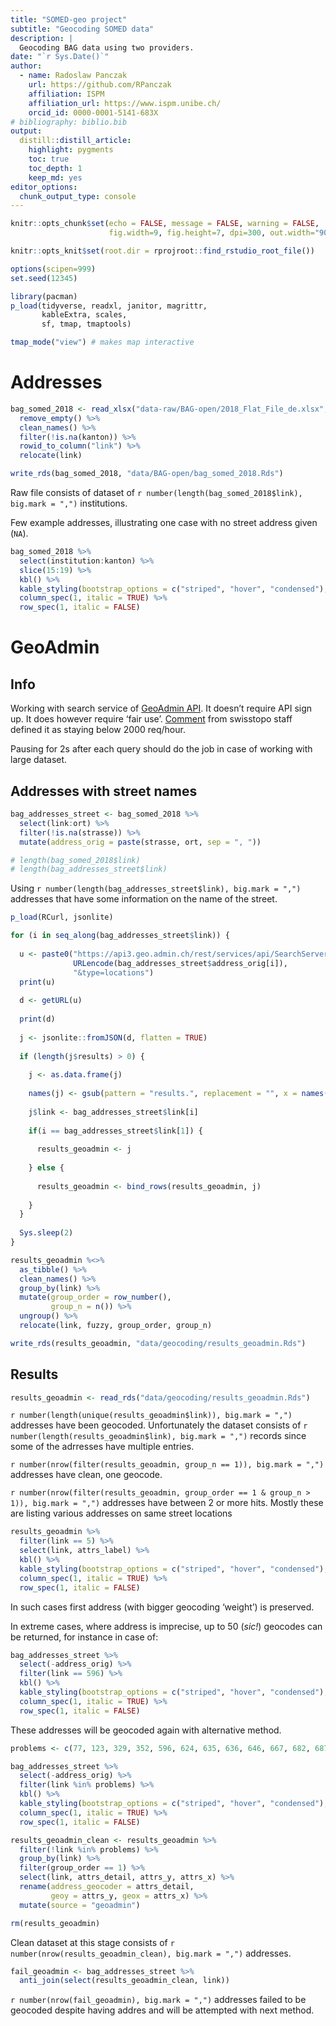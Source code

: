 ```yaml
---
title: "SOMED-geo project"
subtitle: "Geocoding SOMED data"
description: |
  Geocoding BAG data using two providers.
date: "`r Sys.Date()`"
author:
  - name: Radoslaw Panczak 
    url: https://github.com/RPanczak
    affiliation: ISPM
    affiliation_url: https://www.ispm.unibe.ch/
    orcid_id: 0000-0001-5141-683X
# bibliography: biblio.bib
output:
  distill::distill_article:
    highlight: pygments
    toc: true
    toc_depth: 1
    keep_md: yes
editor_options: 
  chunk_output_type: console
---
```


<!-- ------------------------------------------------------------ --> 

```r
knitr::opts_chunk$set(echo = FALSE, message = FALSE, warning = FALSE, 
                      fig.width=9, fig.height=7, dpi=300, out.width="900px", out.height="700px")

knitr::opts_knit$set(root.dir = rprojroot::find_rstudio_root_file())

options(scipen=999)
set.seed(12345)

library(pacman) 
p_load(tidyverse, readxl, janitor, magrittr, 
       kableExtra, scales,
       sf, tmap, tmaptools)

tmap_mode("view") # makes map interactive
```

# Addresses 

```r
bag_somed_2018 <- read_xlsx("data-raw/BAG-open/2018_Flat_File_de.xlsx", skip = 1) %>% 
  remove_empty() %>% 
  clean_names() %>% 
  filter(!is.na(kanton)) %>%
  rowid_to_column("link") %>% 
  relocate(link)

write_rds(bag_somed_2018, "data/BAG-open/bag_somed_2018.Rds")
```

Raw file consists of dataset of `r number(length(bag_somed_2018$link), big.mark = ",")` institutions.  

Few example addresses, illustrating one case with no street address given (`NA`).

```r
bag_somed_2018 %>% 
  select(institution:kanton) %>% 
  slice(15:19) %>% 
  kbl() %>%
  kable_styling(bootstrap_options = c("striped", "hover", "condensed"), full_width = FALSE) %>% 
  column_spec(1, italic = TRUE) %>%
  row_spec(1, italic = FALSE)
```

# GeoAdmin 

## Info

Working with search service of [GeoAdmin API](http://api3.geo.admin.ch/services/sdiservices.html?highlight=geocode#search). 
It doesn't require API sign up. It does however require 'fair use'. [Comment](https://groups.google.com/g/geoadmin-api/c/T9uHlYD28Hc) from swisstopo staff defined it as staying below 2000 req/hour.

<aside>
Pausing for 2s after each query should do the job in case of working with large dataset.
</aside>

## Addresses with street names

```r
bag_addresses_street <- bag_somed_2018 %>% 
  select(link:ort) %>% 
  filter(!is.na(strasse)) %>% 
  mutate(address_orig = paste(strasse, ort, sep = ", "))

# length(bag_somed_2018$link)
# length(bag_addresses_street$link)
```

Using `r number(length(bag_addresses_street$link), big.mark = ",")` addresses that have some information on the name of the street. 


```r
p_load(RCurl, jsonlite)

for (i in seq_along(bag_addresses_street$link)) {
  
  u <- paste0("https://api3.geo.admin.ch/rest/services/api/SearchServer?searchText=", 
              URLencode(bag_addresses_street$address_orig[i]), 
              "&type=locations")
  print(u)
  
  d <- getURL(u)
  
  print(d)
  
  j <- jsonlite::fromJSON(d, flatten = TRUE) 
  
  if (length(j$results) > 0) {
    
    j <- as.data.frame(j)
    
    names(j) <- gsub(pattern = "results.", replacement = "", x = names(j))
    
    j$link <- bag_addresses_street$link[i]
    
    if(i == bag_addresses_street$link[1]) {
      
      results_geoadmin <- j
      
    } else {
      
      results_geoadmin <- bind_rows(results_geoadmin, j)
      
    }
  }
  
  Sys.sleep(2)
}

results_geoadmin %<>% 
  as_tibble() %>% 
  clean_names() %>% 
  group_by(link) %>% 
  mutate(group_order = row_number(),
         group_n = n()) %>% 
  ungroup() %>% 
  relocate(link, fuzzy, group_order, group_n)

write_rds(results_geoadmin, "data/geocoding/results_geoadmin.Rds")
```

## Results

```r
results_geoadmin <- read_rds("data/geocoding/results_geoadmin.Rds")
```

`r number(length(unique(results_geoadmin$link)), big.mark = ",")` addresses have been geocoded. Unfortunately the dataset consists of  `r number(length(results_geoadmin$link), big.mark = ",")` records since some of the adrresses have multiple entries. 

`r number(nrow(filter(results_geoadmin, group_n == 1)), big.mark = ",")` addresses have clean, one geocode. 

`r number(nrow(filter(results_geoadmin, group_order == 1 & group_n > 1)), big.mark = ",")` addresses have between 2 or more hits. Mostly these are listing various addresses on same street locations

```r
results_geoadmin %>% 
  filter(link == 5) %>% 
  select(link, attrs_label) %>% 
  kbl() %>%
  kable_styling(bootstrap_options = c("striped", "hover", "condensed"), full_width = FALSE) %>% 
  column_spec(1, italic = TRUE) %>%
  row_spec(1, italic = FALSE)
```

In such cases first address (with bigger geocoding 'weight') is preserved. 

In extreme cases, where address is imprecise, up to 50 (*sic!*) geocodes can be returned, for instance in case of:

```r
bag_addresses_street %>% 
  select(-address_orig) %>% 
  filter(link == 596) %>% 
  kbl() %>%
  kable_styling(bootstrap_options = c("striped", "hover", "condensed"), full_width = FALSE) %>% 
  column_spec(1, italic = TRUE) %>%
  row_spec(1, italic = FALSE)
```

These addresses will be geocoded again with alternative method.

```r
problems <- c(77, 123, 329, 352, 596, 624, 635, 636, 646, 667, 682, 687, 703, 708, 759, 776, 777, 787, 884, 1093, 1120, 1123, 1131, 1132, 1136, 1139, 1144, 1149, 1156, 1168, 1175, 1191, 1193, 1204, 1264)

bag_addresses_street %>% 
  select(-address_orig) %>% 
  filter(link %in% problems) %>% 
  kbl() %>%
  kable_styling(bootstrap_options = c("striped", "hover", "condensed"), full_width = FALSE) %>% 
  column_spec(1, italic = TRUE) %>%
  row_spec(1, italic = FALSE)
```


```{r"}
results_geoadmin_clean <- results_geoadmin %>% 
  filter(!link %in% problems) %>% 
  group_by(link) %>% 
  filter(group_order == 1) %>% 
  select(link, attrs_detail, attrs_y, attrs_x) %>% 
  rename(address_geocoder = attrs_detail,
         geoy = attrs_y, geox = attrs_x) %>% 
  mutate(source = "geoadmin")

rm(results_geoadmin)
```

Clean dataset at this stage consists of `r number(nrow(results_geoadmin_clean), big.mark = ",")` addresses. 

```r
fail_geoadmin <- bag_addresses_street %>% 
  anti_join(select(results_geoadmin_clean, link))
```

`r number(nrow(fail_geoadmin), big.mark = ",")` addresses failed to be geocoded despite having addres and will be attempted with next method. 


